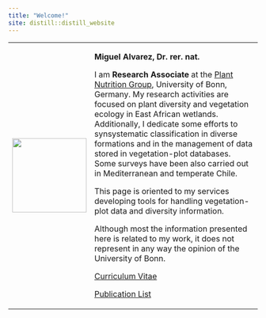 ```yaml
---
title: "Welcome!"
site: distill::distill_website
---
```


<table>

<tr>
  <td><img src="images/Miguel4_circl2.png" alt="" style="width:150px; height:auto;"></td>
  <td>
  <b>Miguel Alvarez, Dr. rer. nat.</b>
  
  I am <b>Research Associate</b> at the
  <a href="https://www.ipe.uni-bonn.de/">Plant Nutrition Group</a>,   University
of Bonn, Germany.   My research activities are focused on plant diversity and
vegetation ecology   in East African wetlands. Additionally, I dedicate some
efforts to   synsystematic classification in diverse formations and in the
management of   data stored in vegetation-plot databases. Some surveys have been
also carried   out in Mediterranean and temperate Chile.
  
  This page is oriented to my services developing tools for handling
  vegetation-plot data and diversity information.
  
  Although most the information presented here is related to my work, it does
  not represent in any way the opinion of the University of Bonn.
  
  <a href="documents/CV_Miguel.pdf">Curriculum Vitae</a>
  
  <a href="documents/Publications_Miguel.pdf">Publication List</a>
  
  </td>
</tr>

</table>
